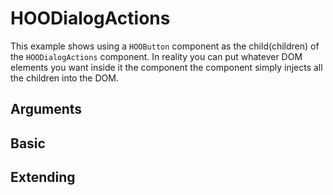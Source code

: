
<Meta of={HooDialogActionsStories} />

# HOODialogActions

This example shows using a `HOOButton` component as the child(children) of the `HOODialogActions` component.
In reality you can put whatever DOM elements you want inside it the component the component simply injects all the children into the DOM.

## Arguments

<ArgTypes of={HOODialogActions} />

## Basic

<Canvas of={HooDialogActionsStories.Basic} />

## Extending

<Canvas of={HooDialogActionsStories.Extending} />
